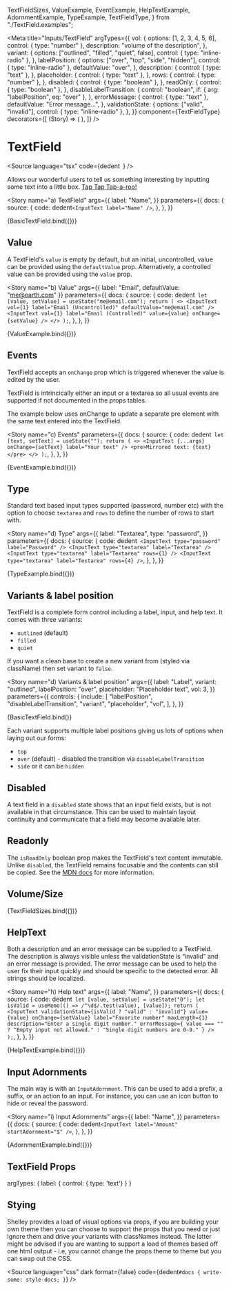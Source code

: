   TextFieldSizes,
  ValueExample,
  EventExample,
  HelpTextExample,
  AdornmentExample,
  TypeExample,
  TextFieldType,
} from "./TextField.examples";


<Meta
  title="Inputs/TextField"
  argTypes={{
    vol: {
      options: [1, 2, 3, 4, 5, 6],
      control: { type: "number" },
      description: "volume of the description",
    },
    variant: {
      options: ["outlined", "filled", "quiet", false],
      control: { type: "inline-radio" },
    },
    labelPosition: {
      options: ["over", "top", "side", "hidden"],
      control: { type: "inline-radio" },
      defaultValue: "over",
    },
    description: {
      control: { type: "text" },
    },
    placeholder: {
      control: { type: "text" },
    },
    rows: {
      control: { type: "number" },
    },
    disabled: {
      control: { type: "boolean" },
    },
    readOnly: {
      control: { type: "boolean" },
    },
    disableLabelTransition: {
      control: "boolean",
      if: { arg: "labelPosition", eq: "over" },
    },
    errorMessage: {
      control: { type: "text" },
      defaultValue: "Error message...",
    },
    validationState: {
      options: ["valid", "invalid"],
      control: { type: "inline-radio" },
    },
  }}
  component={TextFieldType}
  decorators={[
    (Story) => (
      <StoryGrid>
        <Story />
      </StoryGrid>
    ),
  ]}
/>

# TextField

<Source
  language="tsx"
  code={dedent`
  `}
/>

Allows our wonderful users to tell us something interesting by inputting some text into a little box. [Tap Tap Tap-a-roo!](https://www.youtube.com/watch?v=-br7JKuaZHQ)

<Story
  name="a) TextField"
  args={{
    label: "Name",
  }}
  parameters={{
    docs: {
      source: {
        code: dedent`<InputText label="Name" />`,
      },
    },
  }}
>
  {BasicTextField.bind({})}
</Story>

<Source language="tsx" id="inputs-textfield--a-text-field" />

## Value

A TextField's `value` is empty by default, but an initial, uncontrolled, value can be provided using the `defaultValue` prop. Alternatively, a controlled value can be provided using the `value` prop.

<Story
  name="b) Value"
  args={{ label: "Email", defaultValue: "me@earth.com" }}
  parameters={{
    docs: {
      source: {
        code: dedent`
let [value, setValue] = useState("me@email.com");
return (
  <>
    <InputText
      vol={1}
      label="Email (Uncontrolled)"
      defaultValue="me@email.com"
    />
    <InputText
      vol={1}
      label="Email (Controlled)"
      value={value}
      onChange={setValue}
    />
  </>
);`,
      },
    },
  }}
>
  {ValueExample.bind({})}
</Story>

<Source language="tsx" id="inputs-textfield--b-value" />

## Events

TextField accepts an `onChange` prop which is triggered whenever the value is edited by the user.

TextField is intrincically either an input or a textarea so all usual events are supported if not documented in the props tables.

The example below uses onChange to update a separate pre element with the same text entered into the TextField.

<Story
  name="c) Events"
  parameters={{
    docs: {
      source: {
        code: dedent`
  let [text, setText] = useState("");
  return (
    <>
      <InputText {...args} onChange={setText} label="Your text" />
      <pre>Mirrored text: {text}</pre>
    </>
  );`,
      },
    },
  }}
>
  {EventExample.bind({})}
</Story>

<Source language="tsx" id="inputs-textfield--c-events" />

## Type

Standard text based input types supported (password, number etc) with the option to choose `textarea` and `rows` to define the number of rows to start with.

<Story
  name="d) Type"
  args={{
    label: "Textarea",
    type: "password",
  }}
  parameters={{
    docs: {
      source: {
        code: dedent`
      <InputText type="password" label="Password" />
      <InputText type="textarea" label="Textarea" />
      <InputText type="textarea" label="Textarea" rows={1} />
      <InputText type="textarea" label="Textarea" rows={4} />`,
      },
    },
  }}
>
  {TypeExample.bind({})}
</Story>

<Source language="tsx" id="inputs-textfield--d-type" />

## Variants &amp; label position

TextField is a complete form control including a label, input, and help text. It comes with three variants:

- `outlined` (default)
- `filled`
- `quiet`

If you want a clean base to create a new variant from (styled via className) then set variant to `false`.

<Story
  name="d) Variants &amp; label position"
  args={{
    label: "Label",
    variant: "outlined",
    labelPosition: "over",
    placeholder: "Placeholder text",
    vol: 3,
  }}
  parameters={{
    controls: {
      include: [
        "labelPosition",
        "disableLabelTransition",
        "variant",
        "placeholder",
        "vol",
      ],
    },
  }}
>
  {BasicTextField.bind()}
</Story>

<ArgsTable story="d) Variants &amp; label position" />

Each variant supports multiple label positions giving us lots of options when laying out our forms:

- `top`
- `over` (default) - disabled the transition via `disableLabelTransition`
- `side`
  or it can be `hidden`

## Disabled

A text field in a `disabled` state shows that an input field exists, but is not available in that circumstance. This can be used to maintain layout continuity and communicate that a field may become available later.

<Story name="e) Disabled">
  <InputText label="Label" defaultValue="Disabled" disabled />
</Story>

<Source language="tsx" id="inputs-textfield--e-disabled" />

## Readonly

The `isReadOnly` boolean prop makes the TextField's text content immutable. Unlike `disabled`, the TextField remains focusable and the contents can still be copied. See the [MDN docs](https://developer.mozilla.org/en-US/docs/Web/HTML/Attributes/readonly) for more information.

<Story name="f) Readonly">
  <InputText label="Label" defaultValue="Read only" isReadOnly />
</Story>

<Source language="tsx" id="inputs-textfield--f-readonly" />

## Volume/Size

<Canvas>
  <Story
    name="g) Volume / Size"
    args={{
      variant: "outlined",
      labelPosition: "side",
      disableLabelTransition: false,
    }}
    argTypes={{
      backgroundColor: {
        control: "color",
        table: {
          category: "Colors",
          // Assigns the argTypes to a specific subcategory
          subcategory: "Button colors",
        },
      },
    }}
  >
    {TextFieldSizes.bind({})}
  </Story>
</Canvas>

## HelpText

Both a description and an error message can be supplied to a TextField. The description is always visible unless the validationState is “invalid” and an error message is provided. The error message can be used to help the user fix their input quickly and should be specific to the detected error. All strings should be localized.

<Story
  name="h) Help text"
  args={{
    label: "Name",
  }}
  parameters={{
    docs: {
      source: {
        code: dedent`
  let [value, setValue] = useState("0");
  let isValid = useMemo(() => /^\d$/.test(value), [value]);
  return (
    <InputText
      validationState={isValid ? "valid" : "invalid"}
      value={value}
      onChange={setValue}
      label="Favorite number"
      maxLength={1}
      description="Enter a single digit number."
      errorMessage={
        value === ""
          ? "Empty input not allowed."
          : "Single digit numbers are 0-9."
      }
    />
  );`,
      },
    },
  }}
>
  {HelpTextExample.bind({})}
</Story>

<Source language="tsx" id="inputs-textfield--h-help-text" />

## Input Adornments

The main way is with an `InputAdornment`. This can be used to add a prefix, a suffix, or an action to an input. For instance, you can use an icon button to hide or reveal the password.

<Story
  name="i) Input Adornments"
  args={{
    label: "Name",
  }}
  parameters={{
    docs: {
      source: {
        code: dedent`
    <InputText label="Amount" startAdornment="$" />
`,
      },
    },
  }}
>
  {AdornmentExample.bind({})}
</Story>

<Source language="tsx" id="inputs-textfield--i-input-adornments" />

## TextField Props

<ArgsTable of={TextFieldType} />

argTypes: { label: { control: { type: 'text'} } }

## Stying

Shelley provides a load of visual options via props, if you are building your own theme then you can choose to support the props that you need or just ignore them and drive your variants with classNames instead. The latter might be advised if you are wanting to support a load of themes based off one html output - i.e, you cannot change the props theme to theme but you can swap out the CSS.

<Source
  language="css"
  dark
  format={false}
  code={dedent`
    #docs {
      write-some: style-docs;
    }
  `}
/>
